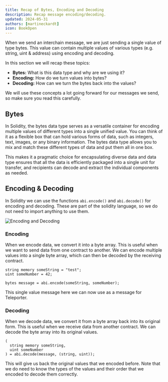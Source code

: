 ```yaml
---
title: Recap of Bytes, Encoding and Decoding
description: Recap message encoding/decoding.
updated: 2024-05-31
authors: [martineckardt]
icon: BookOpen
---
```


When we send an interchain message, we are just sending a single value of type bytes. This value can contain multiple values of various types (e.g. string, uint & address) using encoding and decoding. 

In this section we will recap these topics:

- **Bytes:** What is this data type and why are we using it? 
- **Encoding:** How do we turn values into bytes?
- **Decoding:** How can we turn the bytes back into the values?

We will use these concepts a lot going forward for our messages we send, so make sure you read this carefully.

## Bytes
In Solidity, the bytes data type serves as a versatile container for encoding multiple values of different types into a single unified value. You can think of it as a flexible box that can hold various forms of data, such as integers, text, images, or any binary information. The bytes data type allows you to mix and match these different types of data and put them all in one box.

This makes it a pragmatic choice for encapsulating diverse data and data type ensures that all the data is efficiently packaged into a single unit for transfer, and recipients can decode and extract the individual components as needed.

## Encoding & Decoding

In Solidity we can use the functions `abi.encode()` and `abi.decode()` for encoding and decoding. These are part of the solidity language, so we do not need to import anything to use them.

![Encoding and Decoding](/common-images/solidity/encoding-decoding.png)

### Encoding
When we encode data, we convert it into a byte array. This is useful when we want to send data from one contract to another. We can encode multiple values into a single byte array, which can then be decoded by the receiving contract.

```solidity
string memory someString = "test";
uint someNumber = 42;

bytes message = abi.encode(someString, someNumber);
```

This single value message here we can now use as a message for Teleporter.

### Decoding
When we decode data, we convert it from a byte array back into its original form. This is useful when we receive data from another contract. We can decode the byte array into its original values.

```solidity
( 
  string memory someString,
  uint someNumber
) = abi.decode(message, (string, uint));
```

This will give us back the original values that we encoded before. Note that we do need to know the types of the values and their order that we encoded to decode them correctly.

<Quiz quizId="303"/>